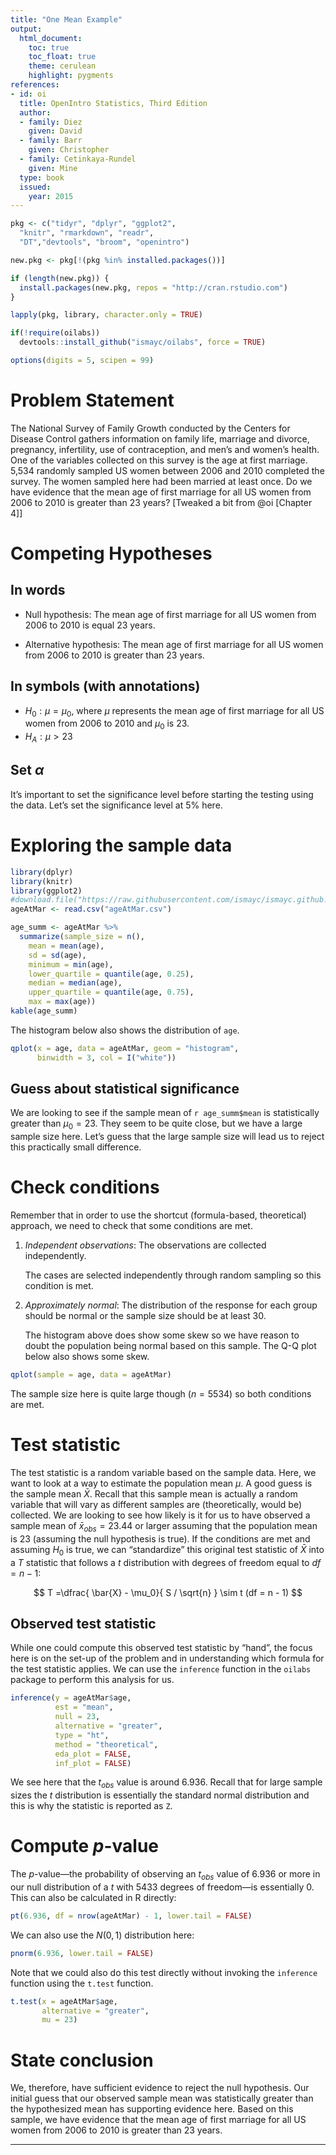 ```yaml
---
title: "One Mean Example"
output:
  html_document:
    toc: true
    toc_float: true
    theme: cerulean
    highlight: pygments
references:
- id: oi
  title: OpenIntro Statistics, Third Edition
  author:
  - family: Diez
    given: David
  - family: Barr
    given: Christopher
  - family: Cetinkaya-Rundel
    given: Mine
  type: book
  issued:
    year: 2015
---
```



```r
pkg <- c("tidyr", "dplyr", "ggplot2", 
  "knitr", "rmarkdown", "readr", 
  "DT","devtools", "broom", "openintro")

new.pkg <- pkg[!(pkg %in% installed.packages())]

if (length(new.pkg)) {
  install.packages(new.pkg, repos = "http://cran.rstudio.com")
}

lapply(pkg, library, character.only = TRUE)

if(!require(oilabs))
  devtools::install_github("ismayc/oilabs", force = TRUE)

options(digits = 5, scipen = 99)
```

# Problem Statement

The National Survey of Family Growth conducted by the
Centers for Disease Control gathers information on family life, marriage and divorce, pregnancy,
infertility, use of contraception, and men's and women's health. One of the variables collected on
this survey is the age at first marriage. 5,534 randomly sampled US women between 2006 and 2010 completed the survey. The women sampled here had been married at least once.  Do we have evidence that the mean age of first marriage for all US women from 2006 to 2010 is greater than 23 years? [Tweaked a bit from @oi [Chapter 4]]

# Competing Hypotheses

## In words

- Null hypothesis: The mean age of first marriage for all US women from 2006 to 2010 is equal 23 years.

- Alternative hypothesis:  The mean age of first marriage for all US women from 2006 to 2010 is greater than 23 years.

<!--
## Another way with words

- Null hypothesis:  There is no association between feed type and age in the population of interest.

- Alternative hypothesis:  There is an association between the variables in the population.
-->

## In symbols (with annotations)

- $H_0: \mu = \mu_{0}$, where $\mu$ represents the mean age of first marriage for all US women from 2006 to 2010 and $\mu_0$ is 23.
- $H_A: \mu > 23$

## Set $\alpha$

It's important to set the significance level before starting the testing using the data. Let's set the significance level at 5\% here.

# Exploring the sample data

```r
library(dplyr)
library(knitr)
library(ggplot2)
#download.file("https://raw.githubusercontent.com/ismayc/ismayc.github.io/master/teaching/sample_problems/data/ageAtMar.csv", destfile = "ageAtMar.csv")
ageAtMar <- read.csv("ageAtMar.csv")
```

```r
age_summ <- ageAtMar %>%
  summarize(sample_size = n(),
    mean = mean(age),
    sd = sd(age),
    minimum = min(age),
    lower_quartile = quantile(age, 0.25),
    median = median(age),
    upper_quartile = quantile(age, 0.75),
    max = max(age))
kable(age_summ)
```


The histogram below also shows the distribution of `age`.

```r
qplot(x = age, data = ageAtMar, geom = "histogram", 
      binwidth = 3, col = I("white"))
```


## Guess about statistical significance

We are looking to see if the sample mean of `r age_summ$mean` is statistically greater than $\mu_0 = 23$.  They seem to be quite close, but we have a large sample size here.  Let's guess that the large sample size will lead us to reject this practically small difference. 

# Check conditions

Remember that in order to use the shortcut (formula-based, theoretical) approach, we need to check that some conditions are met.

1. _Independent observations_:  The observations are collected independently.

   The cases are selected independently through random sampling so this condition is met.

2. _Approximately normal_:  The distribution of the response for each group should be normal or the sample size should be at least 30.

    The histogram above does show some skew so we have reason to doubt the population being normal based on this sample.  The Q-Q plot below also shows some skew.

```r
qplot(sample = age, data = ageAtMar)
```

The sample size here is quite large though ($n = 5534$) so both conditions are met.

# Test statistic

The test statistic is a random variable based on the sample data.  Here, we want to look at a way to estimate the population mean $\mu$.  A good guess is the sample mean $\bar{X}$.  Recall that this sample mean is actually a random variable that will vary as different samples are (theoretically, would be) collected.  We are looking to see how likely is it for us to have observed a sample mean of $\bar{x}_{obs} = 23.44$ or larger assuming that the population mean is 23 (assuming the null hypothesis is true).  If the conditions are met and assuming $H_0$ is true, we can "standardize" this original test statistic of $\bar{X}$ into a $T$ statistic that follows a $t$ distribution with degrees of freedom equal to $df = n - 1$:

$$ T =\dfrac{ \bar{X} - \mu_0}{ S / \sqrt{n} } \sim t (df = n - 1) $$

## Observed test statistic

While one could compute this observed test statistic by "hand", the focus here is on the set-up of the problem and in understanding which formula for the test statistic applies.  We can use the `inference` function in the `oilabs` package to perform this analysis for us. 

```r
inference(y = ageAtMar$age, 
          est = "mean", 
          null = 23, 
          alternative = "greater",
          type = "ht", 
          method = "theoretical", 
          eda_plot = FALSE, 
          inf_plot = FALSE)
```

We see here that the $t_{obs}$ value is around 6.936. Recall that for large sample sizes the $t$ distribution is essentially the standard normal distribution and this is why the statistic is reported as `Z`.

# Compute $p$-value

The $p$-value---the probability of observing an $t_{obs}$ value of 6.936 or more in our null distribution of a $t$ with 5433 degrees of freedom---is essentially 0.  This can also be calculated in R directly:

```r
pt(6.936, df = nrow(ageAtMar) - 1, lower.tail = FALSE)
```

We can also use the $N(0, 1)$ distribution here:

```r
pnorm(6.936, lower.tail = FALSE)
```

Note that we could also do this test directly without invoking the `inference` function using the `t.test` function.

```r
t.test(x = ageAtMar$age, 
       alternative = "greater",
       mu = 23)
```

# State conclusion

We, therefore, have sufficient evidence to reject the null hypothesis.  Our initial guess that our observed sample mean was statistically greater than the hypothesized mean has supporting evidence here.  Based on this sample, we have evidence that the mean age of first marriage for all US women from 2006 to 2010 is greater than 23 years.

---

